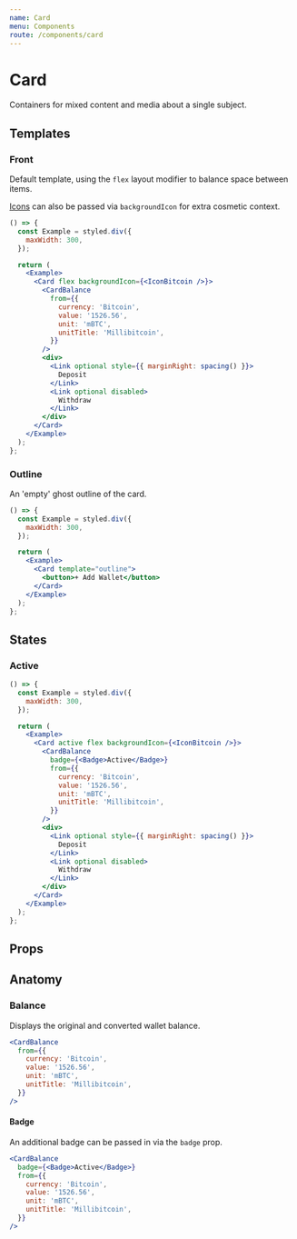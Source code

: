 ```yaml
---
name: Card
menu: Components
route: /components/card
---
```



# Card

Containers for mixed content and media about a single subject.

## Templates

### Front

Default template, using the `flex` layout modifier to balance space between items.

[Icons](../icons) can also be passed via `backgroundIcon` for extra cosmetic context.

```jsx react-live
() => {
  const Example = styled.div({
    maxWidth: 300,
  });

  return (
    <Example>
      <Card flex backgroundIcon={<IconBitcoin />}>
        <CardBalance
          from={{
            currency: 'Bitcoin',
            value: '1526.56',
            unit: 'mBTC',
            unitTitle: 'Millibitcoin',
          }}
        />
        <div>
          <Link optional style={{ marginRight: spacing() }}>
            Deposit
          </Link>
          <Link optional disabled>
            Withdraw
          </Link>
        </div>
      </Card>
    </Example>
  );
};
```

### Outline

An 'empty' ghost outline of the card.

```jsx react-live
() => {
  const Example = styled.div({
    maxWidth: 300,
  });

  return (
    <Example>
      <Card template="outline">
        <button>+ Add Wallet</button>
      </Card>
    </Example>
  );
};
```

## States

### Active

```jsx react-live
() => {
  const Example = styled.div({
    maxWidth: 300,
  });

  return (
    <Example>
      <Card active flex backgroundIcon={<IconBitcoin />}>
        <CardBalance
          badge={<Badge>Active</Badge>}
          from={{
            currency: 'Bitcoin',
            value: '1526.56',
            unit: 'mBTC',
            unitTitle: 'Millibitcoin',
          }}
        />
        <div>
          <Link optional style={{ marginRight: spacing() }}>
            Deposit
          </Link>
          <Link optional disabled>
            Withdraw
          </Link>
        </div>
      </Card>
    </Example>
  );
};
```

## Props

<PropsTable of={Card} />

## Anatomy

### Balance

Displays the original and converted wallet balance.

```jsx react-live
<CardBalance
  from={{
    currency: 'Bitcoin',
    value: '1526.56',
    unit: 'mBTC',
    unitTitle: 'Millibitcoin',
  }}
/>
```

#### Badge

An additional badge can be passed in via the `badge` prop.

```jsx react-live
<CardBalance
  badge={<Badge>Active</Badge>}
  from={{
    currency: 'Bitcoin',
    value: '1526.56',
    unit: 'mBTC',
    unitTitle: 'Millibitcoin',
  }}
/>
```

<PropsTable of={CardBalance} />
